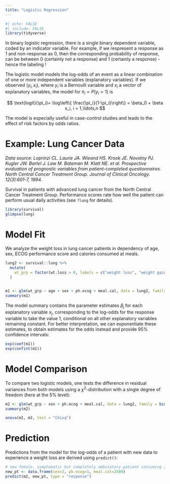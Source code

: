 ---
title: "Logistic Regression"
---

```{r}
#| echo: FALSE
#| include: FALSE
library(tidyverse)
```

In binary logistic regression, there is a single binary dependent variable, coded by an indicator variable. For example, if we respresent a response as 1 and non-response as 0, then the corresponding probability of response, can be between 0 (certainly not a response) and 1 (certainly a response) - hence the labeling !

The logistic model models the log-odds of an event as a linear combination of one or more independent variables (explanatory variables). If we observed $(y_i, x_i),$ where $y_i$ is a Bernoulli variable and $x_i$ a vector of explanatory variables, the model for $\pi_i = P(y_i=1)$ is

$$
\text{logit}(\pi_i)= \log\left\{ \frac{\pi_i}{1-\pi_i}\right\} = \beta_0 + \beta x_i, i = 1,\ldots,n 
$$

The model is especially useful in case-control studies and leads to the effect of risk factors by odds ratios.

# Example: Lung Cancer Data

*Data source: Loprinzi CL. Laurie JA. Wieand HS. Krook JE. Novotny PJ. Kugler JW. Bartel J. Law M. Bateman M. Klatt NE. et al. Prospective evaluation of prognostic variables from patient-completed questionnaires. North Central Cancer Treatment Group. Journal of Clinical Oncology. 12(3):601-7, 1994.*

Survival in patients with advanced lung cancer from the North Central Cancer Treatment Group. Performance scores rate how well the patient can perform usual daily activities (see `?lung` for details).

```{r}
library(survival) 
glimpse(lung)
```

# Model Fit

We analyze the weight loss in lung cancer patients in dependency of age, sex, ECOG performance score and calories consumed at meals.

```{r}
lung2 <- survival::lung %>% 
  mutate(
    wt_grp = factor(wt.loss > 0, labels = c("weight loss", "weight gain"))
  ) 


m1 <- glm(wt_grp ~ age + sex + ph.ecog + meal.cal, data = lung2, family = binomial(link="logit"))
summary(m1)
```

The model summary contains the parameter estimates $\beta_j$ for each explanatory variable $x_j$, corresponding to the log-odds for the response variable to take the value $1$, conditional on all other explanatory variables remaining constant. For better interpretation, we can exponentiate these estimates, to obtain estimates for the odds instead and provide $95$% confidence intervals:

```{r}
exp(coef(m1))
exp(confint(m1))
```

# Model Comparison

To compare two logistic models, one tests the difference in residual variances from both models using a $\chi^2$-distribution with a single degree of freedom (here at the $5$% level):

```{r}
m2 <- glm(wt_grp ~ sex + ph.ecog + meal.cal, data = lung2, family = binomial(link="logit"))
summary(m2)

anova(m1, m2, test = "Chisq")
```

# Prediction

Predictions from the model for the log-odds of a patient with new data to experience a weight loss are derived using `predict()`:

```{r}
# new female, symptomatic but completely ambulatory patient consuming 2500 calories
new_pt <- data.frame(sex=2, ph.ecog=1, meal.cal=2500)
predict(m2, new_pt, type = "response")
```
